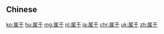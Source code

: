 {{also|屬於}}
==Chinese==
{{zh-see|屬於}}

[[ko:属于]]
[[hu:属于]]
[[mg:属于]]
[[nl:属于]]
[[ja:属于]]
[[chr:属于]]
[[uk:属于]]
[[zh:属于]]